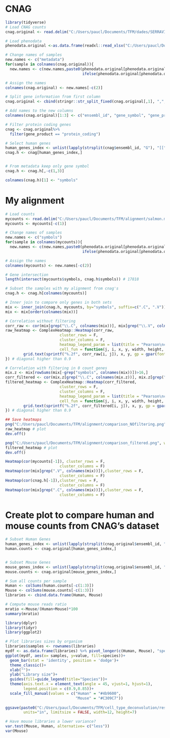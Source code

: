 # CNAG
```r
library(tidyverse)
# Load CNAG counts
cnag.original <- read.delim("C:/Users/paucl/Documents/TFM/dades/SERRAVIO_03_04_ProcessatCNAG/COUNTS_by_genes/COUNTS_genes_SERRAVIO_03_04", header=T)

# Load phenodata
phenodata.original <-as.data.frame(readxl::read_xlsx("C:/Users/paucl/Documents/TFM/dades/20220406SamplesInfo_VS.xlsx", sheet=1, col_names = T, trim_ws=T))

# Change names of samples
new.names <- c("metadata")
for(sample in colnames(cnag.original)){
  new.names <- c(new.names,paste0(phenodata.original[phenodata.original[,2]==sample,4], "_",
                                  ifelse(phenodata.original[phenodata.original[,2]==sample,"Drug"]=="control", "Ctl", "Trt")))}

# Assign the names
colnames(cnag.original) <- new.names[-c(2)]

# Split gene information from first column
cnag.original <- cbind(stringr::str_split_fixed(cnag.original[,1], ",", n=3), cnag.original)[,-4]

# Add names to the new columns
colnames(cnag.original)[1:3] <- c("ensembl_id", "gene_symbol", "gene_product")

# Filter protein coding genes
cnag <- cnag.original%>%
  filter(gene_product == "protein_coding")

# Select human genes
human_genes_index <- unlist(lapply(strsplit(cnag$ensembl_id, "G"), "[[",1))=="ENS"
cnag.h <- cnag[human_genes_index,]


# From metadata keep only gene symbol
cnag.h <- cnag.h[,-c(1,3)]

colnames(cnag.h)[1] <- "symbols"
```

# My alignment
```r
# Load counts
mycounts <- read.delim("C:/Users/paucl/Documents/TFM/alignment/salmon.merged.gene_counts.tsv", header=T)
mycounts <- mycounts[-c(1)]

# Change names of samples
new.names <- c("symbols")
for(sample in colnames(mycounts)){
  new.names <- c(new.names,paste0(phenodata.original[phenodata.original[,2]==sample,4], "_",
                                  ifelse(phenodata.original[phenodata.original[,2]==sample,"Drug"]=="control", "Ctl", "Trt")))}

# Assign the names
colnames(mycounts) <- new.names[-c(2)]
```


```r
# Gene intersection
length(intersect(mycounts$symbols, cnag.h$symbols)) # 17818

# Subset the samples with my alignment from cnag's
cnag.h <- cnag.h[colnames(mycounts)]

# Inner join to compare only genes in both sets
mix <- inner_join(cnag.h, mycounts, by="symbols", suffix=c(".C", ".V"))
mix <- mix[order(colnames(mix))]

# Correlation without filtering
corr_raw <- cor(mix[grep("\\.C", colnames(mix))], mix[grep("\\.V", colnames(mix))])
raw_heatmap <- ComplexHeatmap::Heatmap(corr_raw, 
                        cluster_rows = F, 
                        cluster_columns = F,
                        heatmap_legend_param = list(title = "Pearson\ncorrelation"),
                        cell_fun = function(j, i, x, y, width, height, fill) {
        grid.text(sprintf("%.2f", corr_raw[i, j]), x, y, gp = gpar(fontsize = 10))
}) # diagonal higher than 0.9

# Correlation with filtering in 0 count genes
mix.z <- mix[rowSums(mix[-grep("symbols", colnames(mix))])>16,]
corr_filtered <- cor(mix.z[grep("\\.C", colnames(mix.z))], mix.z[grep("\\.V", colnames(mix.z))])
filtered_heatmap <- ComplexHeatmap::Heatmap(corr_filtered, 
                        cluster_rows = F, 
                        cluster_columns = F,
                        heatmap_legend_param = list(title = "Pearson\ncorrelation"),
                        cell_fun = function(j, i, x, y, width, height, fill) {
        grid.text(sprintf("%.2f", corr_filtered[i, j]), x, y, gp = gpar(fontsize = 10))
}) # diagonal higher than 0.9

## Save heatmaps
png("C:/Users/paucl/Documents/TFM/alignment/comparison_NOfiltering.png", width=7, height=5, units="in", res=1024)
raw_heatmap # plot
dev.off()

png("C:/Users/paucl/Documents/TFM/alignment/comparison_filtered.png", width=7, height=5, units="in", res=1024)
filtered_heatmap # plot
dev.off()

Heatmap(cor(mycounts[-1]), cluster_rows = F, 
                        cluster_columns = F)
Heatmap(cor(mix[grep(".V", colnames(mix))]),cluster_rows = F, 
                        cluster_columns = F)
Heatmap(cor(cnag.h[-1]),cluster_rows = F, 
                        cluster_columns = F)
Heatmap(cor(mix[grep(".C", colnames(mix))]),cluster_rows = F, 
                        cluster_columns = F)
```

# Create plot to compare human and mouse counts from CNAG's dataset
```r
# Subset Human Genes
human_genes_index <- unlist(lapply(strsplit(cnag.original$ensembl_id, "G"), "[[",1))=="ENS"
human.counts <- cnag.original[human_genes_index,]


# Subset Mouse Genes
mouse_genes_index <- unlist(lapply(strsplit(cnag.original$ensembl_id, "M"), "[[",1))=="ENS"
mouse.counts <- cnag.original[mouse_genes_index,]

# Sum all counts per sample
Human <- colSums(human.counts[-c(1:3)])
Mouse <- colSums(mouse.counts[-c(1:3)])
libraries <- cbind.data.frame(Human, Mouse)

# Compute mouse reads ratio
mratio <-Mouse/(Human+Mouse)*100
summary(mratio)

library(dplyr)
library(tidyr)
library(ggplot2)

# Plot libraries sizes by organism
libraries$samples <- rownames(libraries)
mydf <- as.data.frame(libraries) %>% pivot_longer(c(Human, Mouse), "species")
ggplot(mydf, aes(x= samples, y=value, fill=species))+
  geom_bar(stat = 'identity', position = 'dodge')+
  theme_classic()+
  xlab("")+
  ylab("Library size")+
  guides(fill=guide_legend(title="Species"))+
  theme(axis.text.x = element_text(angle = 45, vjust=1, hjust=1),
        legend.position = c(0.9,0.85))+
  scale_fill_manual(values = c("Human" = "#4b9600",
                               "Mouse" = "#C309C7"))
  
ggsave(paste0("C:/Users/paucl/Documents/TFM/cell_type_deconvolution/results/librarysize.png"),
        units="in", limitsize = FALSE, width=12, height=7)  

# Have mouse libraries a lower variance?
var.test(Mouse, Human, alternative= c("less"))
var(Mouse)
```